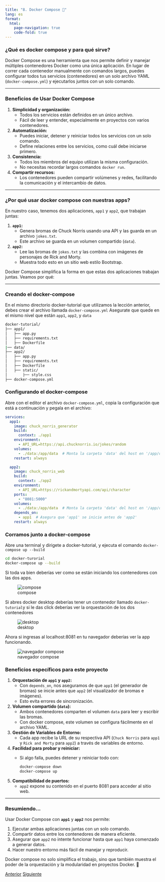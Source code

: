 ```yaml
---
title: "8. Docker Compose 🐙"
lang: es
format: 
  html:
    page-navigation: true
    code-fold: true
---
```


### **¿Qué es docker compose y para qué sirve?**

Docker Compose es una herramienta que nos permite definir y manejar múltiples contenedores Docker como una única aplicación. En lugar de correr cada contenedor manualmente con comandos largos, puedes configurar todos tus servicios (contenedores) en un solo archivo YAML (`docker-compose.yml`) y ejecutarlos juntos con un solo comando.

---

### **Beneficios de Usar Docker Compose**

1. **Simplicidad y organización:**
   - Todos los servicios están definidos en un único archivo.
   - Fácil de leer y entender, especialmente en proyectos con varios contenedores.

2. **Automatización:**
   - Puedes iniciar, detener y reiniciar todos los servicios con un solo comando.
   - Define relaciones entre los servicios, como cuál debe iniciarse primero.

3. **Consistencia:**
   - Todos los miembros del equipo utilizan la misma configuración.
   - No necesitas recordar largos comandos `docker run`.

4. **Compartir recursos:**
   - Los contenedores pueden compartir volúmenes y redes, facilitando la comunicación y el intercambio de datos.

---

### **¿Por qué usar docker compose con nuestras apps?**

En nuestro caso, tenemos dos aplicaciones, `app1` y `app2`, que trabajan juntas:

1. **`app1`:**
   - Genera bromas de Chuck Norris usando una API y las guarda en un archivo `jokes.txt`.
   - Este archivo se guarda en un volumen compartido (`data`).

2. **`app2`:**
   - Lee las bromas de `jokes.txt` y las combina con imágenes de personajes de Rick and Morty.
   - Muestra todo esto en un sitio web estilo Bootstrap.

Docker Compose simplifica la forma en que estas dos aplicaciones trabajan juntas. Veamos por qué:

---

### Creando el docker-compose

En el mismo directorio docker-tutorial que utilizamos la lección anterior, debes crear el archivo llamada `docker-compose.yml`
Asegurate que quede en el mismo nivel que están `app1`, `app2`, y `data`

```bash
docker-tutorial/
├── app1/               
│   ├── app.py
│   ├── requirements.txt
│   ├── Dockerfile
|── data/
├── app2/               
│   ├── app.py
│   ├── requirements.txt
│   ├── Dockerfile
│   ├── static/
│       ├── style.css
├── docker-compose.yml
```

### Configurando el docker-compose

Abre con el editor el archivo `docker-compose.yml`, copia la configuración que está a continuación y pegala en el archivo:

```yml
services:
  app1:
    image: chuck_norris_generator
    build:
      context: ./app1
    environment:
      - API_URL=https://api.chucknorris.io/jokes/random
    volumes:
      - ./data:/app/data  # Monta la carpeta 'data' del host en '/app/data' en el contenedor
    restart: always

  app2:
    image: chuck_norris_web
    build:
      context: ./app2
    environment:
      - API_URL=https://rickandmortyapi.com/api/character
    ports:
      - "8081:5000"
    volumes:
      - ./data:/app/data  # Monta la carpeta 'data' del host en '/app/data' en el contenedor
    depends_on:
      - app1  # Asegura que 'app1' se inicie antes de 'app2'
    restart: always
```

### Corramos junto a docker-compose

Abre una terminal y dirigete a docker-tutorial, y ejecuta el comando `docker-compose up --build`

```bash
cd docker-turorial
docker-compose up --build
```

Si toda va bien deberías ver como se están iniciando los contenedores con las dos apps.

![compose](./assets/images/compose.png)

Si abres docker desktop deberías tener un contenedor llamado `docker-tutorial`y si le das click deberías ver la orquestación de los dos contenedores

![desktop](./assets/images/desktop.png)

Ahora si ingresas al localhost:8081 en tu navegador deberías ver la app funcionando.

![navegador compose](./assets/images/navegador%20compose.png)

### **Beneficios específicos para este proyecto**

1. **Orquestación de `app1` y `app2`:**
   - Con `depends_on`, nos aseguramos de que `app1` (el generador de bromas) se inicie antes que `app2` (el visualizador de bromas e imágenes).
   - Esto evita errores de sincronización.

2. **Volumen compartido (`data`):**
   - Ambos contenedores comparten el volumen `data` para leer y escribir las bromas.
   - Con docker compose, este volumen se configura fácilmente en el archivo YAML.

3. **Gestión de Variables de Entorno:**
   - Cada app recibe la URL de su respectiva API (`Chuck Norris` para `app1` y `Rick and Morty` para `app2`) a través de variables de entorno.

4. **Facilidad para probar y reiniciar:**
   - Si algo falla, puedes detener y reiniciar todo con:
     ```bash
     docker-compose down
     docker-compose up
     ```

5. **Compatibilidad de puertos:**
   - `app2` expone su contenido en el puerto 8081 para acceder al sitio web.

---

### **Resumiendo...**

Usar Docker Compose con **`app1`** y **`app2`** nos permite:

1. Ejecutar ambas aplicaciones juntas con un solo comando.
2. Compartir datos entre los contenedores de manera eficiente.
3. Asegurar que `app2` no intente funcionar hasta que `app1` haya comenzado a generar datos.
4. Hacer nuestro entorno más fácil de manejar y reproducir.

Docker compose no solo simplifica el trabajo, sino que también muestra el poder de la orquestación y la modularidad en proyectos Docker. 🚀

<a href="07-variable-volumenes.qmd" class="btn btn-primary">Anterior</a>
<a href="termino.qmd" class="btn btn-primary">Siguiente</a>